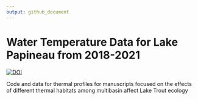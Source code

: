 ```yaml
---
output: github_document
---
```



# Water Temperature Data for Lake Papineau from 2018-2021
[![DOI](https://zenodo.org/badge/674055860.svg)](https://zenodo.org/badge/latestdoi/674055860)

Code and data for thermal profiles for manuscripts focused on the effects of different thermal habitats among multibasin affect Lake Trout ecology
